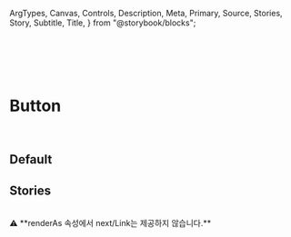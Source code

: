  ArgTypes,
  Canvas,
  Controls,
  Description,
  Meta,
  Primary,
  Source,
  Stories,
  Story,
  Subtitle,
  Title,
} from "@storybook/blocks";



<Meta of={ButtonStories} />

<br />
<br />
<br />
<br />

# Button

<Description of={ButtonStories} />

<br />

## **Default**

<Primary />

<ArgTypes />

## **Stories**

<br />

<StoryDescription of={ButtonStories.ButtonVariant} />
<StoryDescription of={ButtonStories.ButtonSize} />
<StoryDescription of={ButtonStories.ButtonIcon} />
<StoryDescription of={ButtonStories.ButtonState} />
<StoryDescription of={ButtonStories.ButtonRenderAs} />
<StoryDescription of={ButtonStories.Playground}>
  ⚠️ <Highlighter color="red">**renderAs 속성에서 next/Link는 제공하지 않습니다.**</Highlighter>
</StoryDescription>

<br />
<br />
